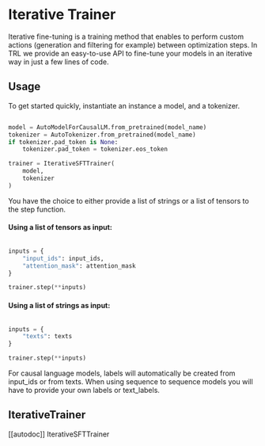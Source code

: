 # Iterative Trainer

Iterative fine-tuning is a training method that enables to perform custom actions (generation and filtering for example) between optimization steps. In TRL we provide an easy-to-use API to fine-tune your models in an iterative way in just a few lines of code.

## Usage

To get started quickly, instantiate an instance a model, and a tokenizer.

```python

model = AutoModelForCausalLM.from_pretrained(model_name)
tokenizer = AutoTokenizer.from_pretrained(model_name)
if tokenizer.pad_token is None:
    tokenizer.pad_token = tokenizer.eos_token

trainer = IterativeSFTTrainer(
    model,
    tokenizer
)

```

You have the choice to either provide a list of strings or a list of tensors to the step function. 

#### Using a list of tensors as input:

```python

inputs = {
    "input_ids": input_ids,
    "attention_mask": attention_mask
}

trainer.step(**inputs)

```

#### Using a list of strings as input:

```python

inputs = {
    "texts": texts
}

trainer.step(**inputs)

```

For causal language models, labels will automatically be created from input_ids or from texts. When using sequence to sequence models you will have to provide your own labels or text_labels.

## IterativeTrainer

[[autodoc]] IterativeSFTTrainer
